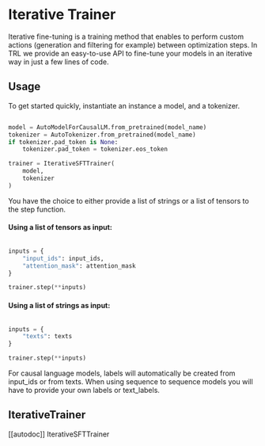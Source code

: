 # Iterative Trainer

Iterative fine-tuning is a training method that enables to perform custom actions (generation and filtering for example) between optimization steps. In TRL we provide an easy-to-use API to fine-tune your models in an iterative way in just a few lines of code.

## Usage

To get started quickly, instantiate an instance a model, and a tokenizer.

```python

model = AutoModelForCausalLM.from_pretrained(model_name)
tokenizer = AutoTokenizer.from_pretrained(model_name)
if tokenizer.pad_token is None:
    tokenizer.pad_token = tokenizer.eos_token

trainer = IterativeSFTTrainer(
    model,
    tokenizer
)

```

You have the choice to either provide a list of strings or a list of tensors to the step function. 

#### Using a list of tensors as input:

```python

inputs = {
    "input_ids": input_ids,
    "attention_mask": attention_mask
}

trainer.step(**inputs)

```

#### Using a list of strings as input:

```python

inputs = {
    "texts": texts
}

trainer.step(**inputs)

```

For causal language models, labels will automatically be created from input_ids or from texts. When using sequence to sequence models you will have to provide your own labels or text_labels.

## IterativeTrainer

[[autodoc]] IterativeSFTTrainer
